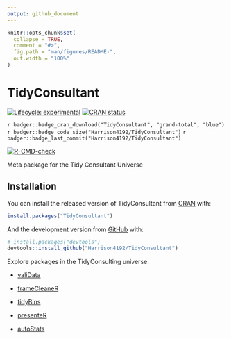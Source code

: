 ```yaml
---
output: github_document
---
```


<!-- README.md is generated from README.Rmd. Please edit that file -->

```r
knitr::opts_chunk$set(
  collapse = TRUE,
  comment = "#>",
  fig.path = "man/figures/README-",
  out.width = "100%"
)
```

# TidyConsultant

<!-- badges: start -->
[![Lifecycle: experimental](https://img.shields.io/badge/lifecycle-experimental-orange.svg)](https://www.tidyverse.org/lifecycle/#experimental)
[![CRAN status](https://www.r-pkg.org/badges/version/TidyConsultant)](https://CRAN.R-project.org/package=TidyConsultant)


`r badger::badge_cran_download("TidyConsultant", "grand-total", "blue")`
`r badger::badge_code_size("Harrison4192/TidyConsultant")`
`r badger::badge_last_commit("Harrison4192/TidyConsultant")`

[![R-CMD-check](https://github.com/Harrison4192/TidyConsultant/workflows/R-CMD-check/badge.svg)](https://github.com/Harrison4192/TidyConsultant/actions)
<!-- badges: end -->

Meta package for the Tidy Consultant Universe  


## Installation

You can install the released version of TidyConsultant from [CRAN](https://CRAN.R-project.org) with:

``` r
install.packages("TidyConsultant")
```

And the development version from [GitHub](https://github.com/) with:

``` r
# install.packages("devtools")
devtools::install_github("Harrison4192/TidyConsultant")
```

Explore packages in the TidyConsulting universe:

* [valiData](https://harrison4192.github.io/valiData)

* [frameCleaneR](https://harrison4192.github.io/frameCleaneR/)

* [tidyBins](https://harrison4192.github.io/tidyBins)

* [presenteR](https://harrison4192.github.io/presenteR)

* [autoStats](https://harrison4192.github.io/autoStats)

